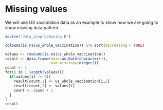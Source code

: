 # Missing values

We will use US vaccination data as an example to show how we are going to show missing data pattern.

```r
source('data_preprocessing.R')
```

```r
colSums(is.na(us_whole_vaccination)) %>% sort(decreasing = TRUE)
```

```r
values <- rowSums(is.na(us_whole_vaccination))
result <- data.frame(date=as.Date(character()),
                     num_missing=integer())
count <- 1
for(i in 1:length(values)){
  if(values[i] != 0){
    result[count,1] <- us_whole_vaccination[i,1]
    result[count,2] <- values[i]
    count <- count + 1
  }
}
result
```

